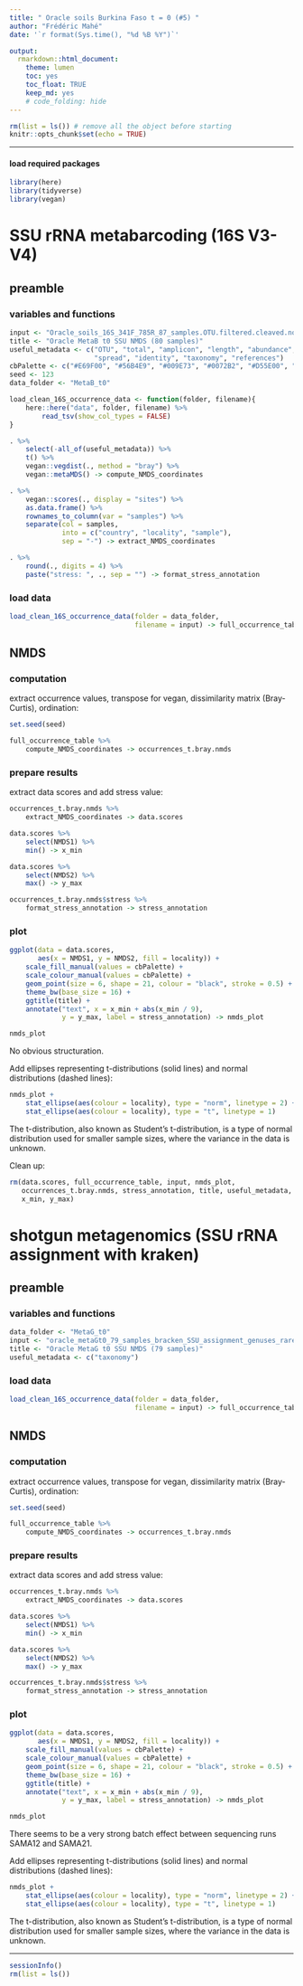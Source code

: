 ```yaml
---
title: " Oracle soils Burkina Faso t = 0 (#5) "
author: "Frédéric Mahé"
date: '`r format(Sys.time(), "%d %B %Y")`'

output:
  rmarkdown::html_document:
    theme: lumen
    toc: yes
    toc_float: TRUE
    keep_md: yes
    # code_folding: hide
---
```


```r
rm(list = ls()) # remove all the object before starting
knitr::opts_chunk$set(echo = TRUE)
```

***

#### load required packages

```r
library(here)
library(tidyverse)
library(vegan)
```


# SSU rRNA metabarcoding (16S V3-V4)

## preamble

### variables and functions

```r
input <- "Oracle_soils_16S_341F_785R_87_samples.OTU.filtered.cleaved.nosubstringOTUs.mumu.table3"
title <- "Oracle MetaB t0 SSU NMDS (80 samples)"
useful_metadata <- c("OTU", "total", "amplicon", "length", "abundance",
                     "spread", "identity", "taxonomy", "references")
cbPalette <- c("#E69F00", "#56B4E9", "#009E73", "#0072B2", "#D55E00", "#CC79A7")
seed <- 123
data_folder <- "MetaB_t0"
```

```r
load_clean_16S_occurrence_data <- function(folder, filename){
    here::here("data", folder, filename) %>%
        read_tsv(show_col_types = FALSE)
}

. %>%
    select(-all_of(useful_metadata)) %>%
    t() %>%
    vegan::vegdist(., method = "bray") %>%
    vegan::metaMDS() -> compute_NMDS_coordinates

. %>%
    vegan::scores(., display = "sites") %>%
    as.data.frame() %>%
    rownames_to_column(var = "samples") %>%
    separate(col = samples,
             into = c("country", "locality", "sample"),
             sep = "-") -> extract_NMDS_coordinates

. %>%
    round(., digits = 4) %>%
    paste("stress: ", ., sep = "") -> format_stress_annotation
```


### load data

```r
load_clean_16S_occurrence_data(folder = data_folder,
                               filename = input) -> full_occurrence_table
```


## NMDS

### computation

extract occurrence values, transpose for vegan, dissimilarity matrix
(Bray-Curtis), ordination:

```r
set.seed(seed)

full_occurrence_table %>%
    compute_NMDS_coordinates -> occurrences_t.bray.nmds
```


### prepare results

extract data scores and add stress value:

```r
occurrences_t.bray.nmds %>%
    extract_NMDS_coordinates -> data.scores

data.scores %>%
    select(NMDS1) %>%
    min() -> x_min

data.scores %>%
    select(NMDS2) %>%
    max() -> y_max

occurrences_t.bray.nmds$stress %>%
    format_stress_annotation -> stress_annotation
```


### plot

```r
ggplot(data = data.scores,
       aes(x = NMDS1, y = NMDS2, fill = locality)) +
    scale_fill_manual(values = cbPalette) +
    scale_colour_manual(values = cbPalette) +
    geom_point(size = 6, shape = 21, colour = "black", stroke = 0.5) +
    theme_bw(base_size = 16) +
    ggtitle(title) +
    annotate("text", x = x_min + abs(x_min / 9),
             y = y_max, label = stress_annotation) -> nmds_plot

nmds_plot
```

No obvious structuration.

Add ellipses representing t-distributions (solid lines) and normal
distributions (dashed lines):

```r
nmds_plot +
    stat_ellipse(aes(colour = locality), type = "norm", linetype = 2) +
    stat_ellipse(aes(colour = locality), type = "t", linetype = 1)
```

The t-distribution, also known as Student's t-distribution, is a type
of normal distribution used for smaller sample sizes, where the
variance in the data is unknown.


Clean up:

```r
rm(data.scores, full_occurrence_table, input, nmds_plot,
   occurrences_t.bray.nmds, stress_annotation, title, useful_metadata,
   x_min, y_max)
```


# shotgun metagenomics (SSU rRNA assignment with kraken)

## preamble

### variables and functions

```r
data_folder <- "MetaG_t0"
input <- "oracle_metaGt0_79_samples_bracken_SSU_assignment_genuses_rarefied.table3"
title <- "Oracle MetaG t0 SSU NMDS (79 samples)"
useful_metadata <- c("taxonomy")
```


### load data

```r
load_clean_16S_occurrence_data(folder = data_folder,
                               filename = input) -> full_occurrence_table
```


## NMDS

### computation

extract occurrence values, transpose for vegan, dissimilarity matrix
(Bray-Curtis), ordination:

```r
set.seed(seed)

full_occurrence_table %>%
    compute_NMDS_coordinates -> occurrences_t.bray.nmds
```


### prepare results

extract data scores and add stress value:

```r
occurrences_t.bray.nmds %>%
    extract_NMDS_coordinates -> data.scores

data.scores %>%
    select(NMDS1) %>%
    min() -> x_min

data.scores %>%
    select(NMDS2) %>%
    max() -> y_max

occurrences_t.bray.nmds$stress %>%
    format_stress_annotation -> stress_annotation
```


### plot

```r
ggplot(data = data.scores,
       aes(x = NMDS1, y = NMDS2, fill = locality)) +
    scale_fill_manual(values = cbPalette) +
    scale_colour_manual(values = cbPalette) +
    geom_point(size = 6, shape = 21, colour = "black", stroke = 0.5) +
    theme_bw(base_size = 16) +
    ggtitle(title) +
    annotate("text", x = x_min + abs(x_min / 9),
             y = y_max, label = stress_annotation) -> nmds_plot

nmds_plot
```

There seems to be a very strong batch effect between sequencing runs
SAMA12 and SAMA21.

Add ellipses representing t-distributions (solid lines) and normal
distributions (dashed lines):

```r
nmds_plot +
    stat_ellipse(aes(colour = locality), type = "norm", linetype = 2) +
    stat_ellipse(aes(colour = locality), type = "t", linetype = 1)
```

The t-distribution, also known as Student's t-distribution, is a type
of normal distribution used for smaller sample sizes, where the
variance in the data is unknown.


***

```r
sessionInfo()
rm(list = ls())
```
